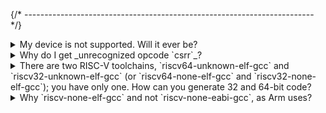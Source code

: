 
{/* ------------------------------------------------------------------------ */}

<details>
<summary>My device is not supported. Will it ever be?</summary>

The answer depends on several factors.

If there are compelling reasons, it may be considered. For instance,
if it is a highly successful commercial device, we might add it to the list.
Please submit a feature request in the project
[discussions](https://github.com/xpack-dev-tools/riscv-none-elf-gcc-xpack/discussions).

However, if it is a non-standard device or utilises vendor-specific
extensions, the likelihood is minimal. In such cases, please use the
toolchains provided by the vendor.

</details>

<details>
<summary>Why do I get _unrecognized opcode `csrr`_?</summary>

Starting with GCC 12.x, the compiler
implements the new RISC-V ISA, which introduces an incompatibility issue

The solution is to add `_zicsr` and/or `_zifencei` to the
`-march` option, e.g. `-march=rv32imac` becomes
`-march=rv32imac_zicsr_zifencei`.
</details>

<details>
<summary>There are two RISC-V toolchains, `riscv64-unknown-elf-gcc` and
`riscv32-unknown-elf-gcc` (or `riscv64-none-elf-gcc` and
`riscv32-none-elf-gcc`); you have only one. How can you generate
32 and 64-bit code?</summary>

All RISC-V GCC toolchains, if built correctly, are able to generate
both 32/64-bit code, based on `-march` and `-mabi`. Thus a single
version is enough for all use cases.
</details>

<details>
<summary>Why `riscv-none-elf-gcc` and not `riscv-none-eabi-gcc`, as Arm uses?</summary>

For the moment RISC-V does not define an EABI (Embedded ABI) and uses the
same Unix ABI for embedded applications too, thus `-eabi-` would not be
accurate.
</details>

